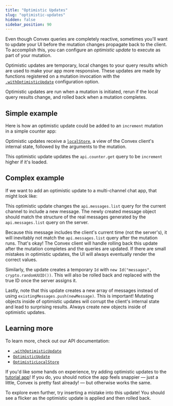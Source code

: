 ```yaml
---
title: "Optimistic Updates"
slug: "optimistic-updates"
hidden: false
sidebar_position: 90
---
```



Even though Convex queries are completely reactive, sometimes you'll want to
update your UI before the mutation changes propagate back to the client. To
accomplish this, you can configure an _optimistic update_ to execute as part of
your mutation.

Optimistic updates are temporary, local changes to your query results which are
used to make your app more responsive. These updates are made by functions
registered on a mutation invocation with the
[`.withOptimisticUpdate`](/api/interfaces/react.ReactMutation#withoptimisticupdate)
configuration option.

Optimistic updates are run when a mutation is initiated, rerun if the local
query results change, and rolled back when a mutation completes.

## Simple example

Here is how an optimistic update could be added to an `increment` mutation in a
simple counter app:

<TSAndJSSnippet
  title="src/IncrementCounter.tsx"
  sourceTS={Simple}
  sourceJS={Simple}
/>

Optimistic updates receive a
[`localStore`](/api/interfaces/browser.OptimisticLocalStore), a view of the
Convex client's internal state, followed by the arguments to the mutation.

This optimistic update updates the `api.counter.get` query to be `increment`
higher if it's loaded.

## Complex example

If we want to add an optimistic update to a multi-channel chat app, that might
look like:

<TSAndJSSnippet
  title="src/MessageSender.tsx"
  sourceTS={ComplexTS}
  sourceJS={ComplexJS}
/>

This optimistic update changes the `api.messages.list` query for the current
channel to include a new message. The newly created message object should match
the structure of the real messages generated by the `api.messages.list` query on
the server.

Because this message includes the client's current time (not the server's), it
will inevitably not match the `api.messages.list` query after the mutation runs.
That's okay! The Convex client will handle rolling back this update after the
mutation completes and the queries are updated. If there are small mistakes in
optimistic updates, the UI will always eventually render the correct values.

Similarly, the update creates a temporary `Id` with
`new Id("messages", crypto.randomUUID())`. This will also be rolled back and
replaced with the true ID once the server assigns it.

Lastly, note that this update creates a new array of messages instead of using
`existingMessages.push(newMessage)`. This is important! Mutating objects inside
of optimistic updates will corrupt the client's internal state and lead to
surprising results. Always create new objects inside of optimistic updates.

## Learning more

To learn more, check out our API documentation:

- [`.withOptimisticUpdate`](/api/interfaces/react.ReactMutation#withoptimisticupdate)
- [`OptimisticUpdate`](/api/modules/browser#optimisticupdate)
- [`OptimisticLocalStore`](/api/interfaces/browser.OptimisticLocalStore)

If you'd like some hands on experience, try adding optimistic updates to the
[tutorial app](https://github.com/get-convex/convex-tutorial)! If you do, you
should notice the app feels snappier — just a little, Convex is pretty fast
already! — but otherwise works the same.

To explore even further, try inserting a mistake into this update! You should
see a flicker as the optimistic update is applied and then rolled back.
